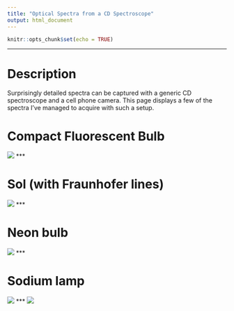 ```yaml
---
title: "Optical Spectra from a CD Spectroscope"
output: html_document
---
```


```r
knitr::opts_chunk$set(echo = TRUE)
```

***

# Description

Surprisingly detailed spectra can be captured with a generic CD spectroscope and a cell phone camera. This page displays a few of the spectra I've managed to acquire with such a setup.

# Compact Fluorescent Bulb
![](spectroscopy-images/fluorescent.jpg)
***

# Sol (with Fraunhofer lines)
![](spectroscopy-images/sun.jpg)
***

# Neon bulb
![](spectroscopy-images/neon.jpg)
***

# Sodium lamp
![](spectroscopy-images/sodium3.jpg)
***
![](spectroscopy-images/sodium4.jpg)
